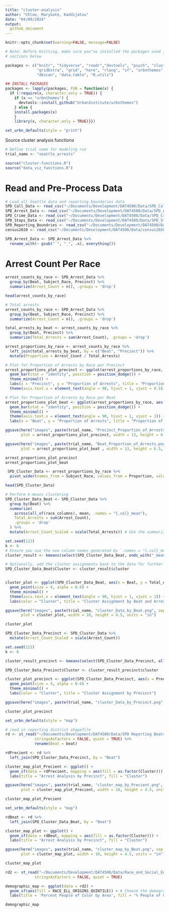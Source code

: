 ```yaml
---
title: "cluster-analysis"
author: "Chloe, Marykate, Kaddijatou"
date: "04/09/2024"
output: 
  github_document
---
```


```r
knitr::opts_chunk$set(warning=FALSE, message=FALSE)

# Note: Before knitting, make sure you"ve installed the packages used in the
# sections below

packages <- c("knitr", "tidyverse", "readr","devtools", "psych", "cluster", "factoextra",
              "gridExtra", "grid", "here", "rlang", "sf", "urbnthemes", "mclust",
              "dbscan", "data.table", "R.utils")

## INSTALL PACKAGES
packages <- lapply(packages, FUN = function(x) {
  if (!require(x, character.only = TRUE)) {
    if (x == "urbnthemes") {
      devtools::install_github("UrbanInstitute/urbnthemes")
    } else {
    install.packages(x)
    }
    library(x, character.only = TRUE)}})

set_urbn_defaults(style = "print")

```

Source cluster analysis functions 
```r
# Define trial name for modeling run
trial_name <- "seattle_arrests"

source("cluster-functions.R")
source("data_viz_functions.R")
```

# Read and Pre-Process Data

```r
# Load all Seattle data and reporting boundaries data
SPD_Call_Data <- read_csv("~/Documents/Development/DAT4500/Data/SPD_Call_Data_2023.csv")
SPD_Arrest_Data <- read_csv("~/Documents/Development/DAT4500/Data/SPD_Arrest_Data_2023.csv")
SPD_Crime_Data <- read_csv("~/Documents/Development/DAT4500/Data/SPD_Crime_Data__2023.csv")
SPD_Stops_Data <- read_csv("~/Documents/Development/DAT4500/Data/SPD_Stops_Data_2023.csv")
SPD_Reporting_Boundries <- read_csv("~/Documents/Development/DAT4500/Data/SPD_Reporting_Boundries_2023.csv")
census2020 <- read_csv("~/Documents/Development/DAT4500/Data/census2020.csv")
```


```r
SPD_Arrest_Data <- SPD_Arrest_Data %>%
  rename_with(~ gsub(" ", "_", .x), everything())
```


# Arrest Count Per Race

```r
arrest_counts_by_race <- SPD_Arrest_Data %>%
  group_by(Beat, Subject_Race, Precinct) %>%
  summarize(Arrest_Count = n(), .groups = 'drop')

head(arrest_counts_by_race)
```


```r
# Total arrests 
arrest_counts_by_race <- SPD_Arrest_Data %>%
  group_by(Beat, Subject_Race, Precinct) %>%
  summarize(Arrest_Count = n(), .groups = 'drop')

total_arrests_by_beat <- arrest_counts_by_race %>%
  group_by(Beat, Precinct) %>%
  summarize(Total_Arrests = sum(Arrest_Count), .groups = 'drop')

arrest_proportions_by_race <- arrest_counts_by_race %>%
  left_join(total_arrests_by_beat, by = c("Beat", "Precinct")) %>%
  mutate(Proportion = Arrest_Count / Total_Arrests)

# Plot for Proportion of Arrests by Race per Precinct
arrest_proportions_plot_precinct <- ggplot(arrest_proportions_by_race, aes(x = Precinct, y = Proportion, fill = Subject_Race)) +
  geom_bar(stat = "identity", position = position_dodge()) +
  theme_minimal() +
  labs(x = "Precinct", y = "Proportion of Arrests", title = "Proportion of Arrests by Race per Precinct") +
  theme(axis.text.x = element_text(angle = 90, hjust = 1, vjust = 0.5))

# Plot for Proportion of Arrests by Race per Beat
arrest_proportions_plot_beat <- ggplot(arrest_proportions_by_race, aes(x = Beat, y = Proportion, fill = Subject_Race)) +
  geom_bar(stat = "identity", position = position_dodge()) +
  theme_minimal() +
  theme(axis.text.x = element_text(angle = 90, hjust = 1, vjust = 1)) +
  labs(x = "Beat", y = "Proportion of Arrests", title = "Proportion of Arrests by Race per Beat") 

ggsave(here("images", paste(trial_name, "Precinct_Proportion_of_Arrests.png", sep = "_")),
       plot = arrest_proportions_plot_precinct, width = 13, height = 6.5, units = "in")

ggsave(here("images", paste(trial_name, "Beat_Proportion_of_Arrests.png", sep = "_")),
       plot = arrest_proportions_plot_beat , width = 13, height = 6.5, units = "in")

arrest_proportions_plot_precinct
arrest_proportions_plot_beat
```


```r
 SPD_Cluster_Data <- arrest_proportions_by_race %>%
  pivot_wider(names_from = Subject_Race, values_from = Proportion, values_fill = list(Proportion = 0))

head(SPD_Cluster_Data)
```


```r
# Perform k-means clustering 
SPD_Cluster_Data_Beat <- SPD_Cluster_Data %>%
  group_by(Beat) %>%
  summarize(
    across(all_of(race_columns), mean, .names = "{.col}_mean"),
    Total_Arrests = sum(Arrest_Count),
    .groups = 'drop'
  ) %>%
  mutate(Arrest_Count_Scaled = scale(Total_Arrests)) # Use the summarized Arrest_Count for scaling

set.seed(123)
k <- 6
# Ensure you use the new column names generated by `.names = "{.col}_mean"`
cluster_result <- kmeans(select(SPD_Cluster_Data_Beat, ends_with("_mean"), Arrest_Count_Scaled), centers = k)

# Optionally, add the cluster assignments back to the data for further analysis or visualization
SPD_Cluster_Data_Beat$Cluster <- cluster_result$cluster


cluster_plot <- ggplot(SPD_Cluster_Data_Beat, aes(x = Beat, y = Total_Arrests, color = factor(Cluster))) +
  geom_point(size = 4, alpha = 0.6) +
  theme_minimal() +
  theme(axis.text.x = element_text(angle = 90, hjust = 1, vjust = 1)) +
  labs(color = "Cluster", title = "Cluster Assignment by Beat and Arrest Count")

ggsave(here("images", paste(trial_name, "cluster_Data_by_Beat.png", sep = "_")),
       plot = cluster_plot, width = 10, height = 4.5, units = "in")

cluster_plot 
```


```r
SPD_Cluster_Data_Precinct <- SPD_Cluster_Data %>%
  mutate(Arrest_Count_Scaled = scale(Arrest_Count))

set.seed(123)
k <- 6

cluster_result_precinct <- kmeans(select(SPD_Cluster_Data_Precinct, all_of(race_columns), Arrest_Count_Scaled), centers = k)

SPD_Cluster_Data_Precinct$Cluster <- cluster_result_precinct$cluster

cluster_plot_precinct <- ggplot(SPD_Cluster_Data_Precinct, aes(x = Precinct, y = Arrest_Count_Scaled, color = factor(Cluster))) +
  geom_point(size = 4, alpha = 0.6) +
  theme_minimal() +
  labs(color = "Cluster", title = "Cluster Assignment by Precinct")

ggsave(here("images", paste(trial_name, "cluster_Data_by_Precinct.png", sep = "_")), plot = cluster_plot_precinct, width = 10, height = 4.5, units = "in")

cluster_plot_precinct

```


```r
set_urbn_defaults(style = "map")

# read in reporting district shapefile 
rd <- st_read("~/Documents/Development/DAT4500/Data/SPD Reporting Beats.geojson",
             stringsAsFactors = FALSE, quiet = TRUE) %>%
             rename(Beat = beat)

rdPrecient <- rd %>%
  left_join(SPD_Cluster_Data_Precinct, by = "Beat")

cluster_map_plot_Precient <- ggplot() +
  geom_sf(data = rdPrecient, mapping = aes(fill = as.factor(Cluster))) +
  labs(title = "Arrest Analysis by Precinct", fill = "Cluster") 

ggsave(here("images", paste(trial_name, "cluster_map_by_Precient.png", sep = "_")),
       plot = cluster_map_plot_Precient, width = 10, height = 4.5, units = "in")

cluster_map_plot_Precient 
```


```r
set_urbn_defaults(style = "map")

rdBeat <- rd %>%
  left_join(SPD_Cluster_Data_Beat, by = "Beat")

cluster_map_plot <- ggplot() +
  geom_sf(data = rdBeat, mapping = aes(fill = as.factor(Cluster))) +
  labs(title = "Arrest Analysis by Precinct", fill = "Cluster") 

ggsave(here("images", paste(trial_name, "cluster_map_by_Beat.png", sep = "_")),
       plot = cluster_map_plot, width = 10, height = 4.5, units = "in")

cluster_map_plot  
```


```r
rd2 <- st_read("~/Documents/Development/DAT4500/Data/Race_and_Social_Equity_Composite_Index_Current_5634088353558588547.geojson",
             stringsAsFactors = FALSE, quiet = TRUE) 

demographic_map <- ggplot(data = rd2) +
  geom_sf(aes(fill = RACE_ELL_ORIGINS_QUINTILE)) + # Choose the demographic variable you want to plot
  labs(title = 'Percent People of Color by Area', fill = '% People of Color') 

demographic_map
```

